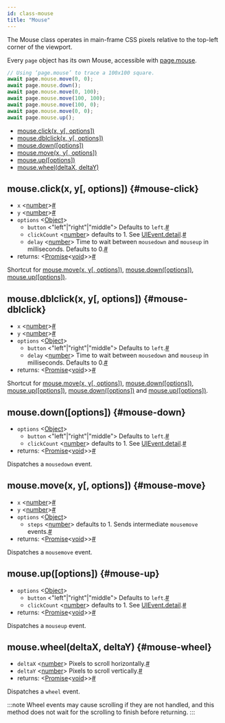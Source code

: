 ```yaml
---
id: class-mouse
title: "Mouse"
---
```


The Mouse class operates in main-frame CSS pixels relative to the top-left corner of the viewport.

Every `page` object has its own Mouse, accessible with [page.mouse](./api/class-page.mdx#page-mouse).

```js
// Using ‘page.mouse’ to trace a 100x100 square.
await page.mouse.move(0, 0);
await page.mouse.down();
await page.mouse.move(0, 100);
await page.mouse.move(100, 100);
await page.mouse.move(100, 0);
await page.mouse.move(0, 0);
await page.mouse.up();
```


- [mouse.click(x, y[, options])](./api/class-mouse.mdx#mouse-click)
- [mouse.dblclick(x, y[, options])](./api/class-mouse.mdx#mouse-dblclick)
- [mouse.down([options])](./api/class-mouse.mdx#mouse-down)
- [mouse.move(x, y[, options])](./api/class-mouse.mdx#mouse-move)
- [mouse.up([options])](./api/class-mouse.mdx#mouse-up)
- [mouse.wheel(deltaX, deltaY)](./api/class-mouse.mdx#mouse-wheel)

## mouse.click(x, y[, options]) {#mouse-click}
- `x`<a aria-hidden="true" tabindex="-1" class="list-anchor-link" id="mouse-click-option-x"/> &#60;[number]&#62;<a href="#mouse-click-option-x" class="list-anchor">#</a>
- `y`<a aria-hidden="true" tabindex="-1" class="list-anchor-link" id="mouse-click-option-y"/> &#60;[number]&#62;<a href="#mouse-click-option-y" class="list-anchor">#</a>
- `options` &#60;[Object]&#62;
  - `button`<a aria-hidden="true" tabindex="-1" class="list-anchor-link" id="mouse-click-option-button"/> &#60;"left"|"right"|"middle"&#62; Defaults to `left`.<a href="#mouse-click-option-button" class="list-anchor">#</a>
  - `clickCount`<a aria-hidden="true" tabindex="-1" class="list-anchor-link" id="mouse-click-option-click-count"/> &#60;[number]&#62; defaults to 1. See [UIEvent.detail].<a href="#mouse-click-option-click-count" class="list-anchor">#</a>
  - `delay`<a aria-hidden="true" tabindex="-1" class="list-anchor-link" id="mouse-click-option-delay"/> &#60;[number]&#62; Time to wait between `mousedown` and `mouseup` in milliseconds. Defaults to 0.<a href="#mouse-click-option-delay" class="list-anchor">#</a>
- returns:<a aria-hidden="true" tabindex="-1" class="list-anchor-link" id="mouse-click-return"/> &#60;[Promise]<[void]>&#62;<a href="#mouse-click-return" class="list-anchor">#</a>

Shortcut for [mouse.move(x, y[, options])](./api/class-mouse.mdx#mouse-move), [mouse.down([options])](./api/class-mouse.mdx#mouse-down), [mouse.up([options])](./api/class-mouse.mdx#mouse-up).

## mouse.dblclick(x, y[, options]) {#mouse-dblclick}
- `x`<a aria-hidden="true" tabindex="-1" class="list-anchor-link" id="mouse-dblclick-option-x"/> &#60;[number]&#62;<a href="#mouse-dblclick-option-x" class="list-anchor">#</a>
- `y`<a aria-hidden="true" tabindex="-1" class="list-anchor-link" id="mouse-dblclick-option-y"/> &#60;[number]&#62;<a href="#mouse-dblclick-option-y" class="list-anchor">#</a>
- `options` &#60;[Object]&#62;
  - `button`<a aria-hidden="true" tabindex="-1" class="list-anchor-link" id="mouse-dblclick-option-button"/> &#60;"left"|"right"|"middle"&#62; Defaults to `left`.<a href="#mouse-dblclick-option-button" class="list-anchor">#</a>
  - `delay`<a aria-hidden="true" tabindex="-1" class="list-anchor-link" id="mouse-dblclick-option-delay"/> &#60;[number]&#62; Time to wait between `mousedown` and `mouseup` in milliseconds. Defaults to 0.<a href="#mouse-dblclick-option-delay" class="list-anchor">#</a>
- returns:<a aria-hidden="true" tabindex="-1" class="list-anchor-link" id="mouse-dblclick-return"/> &#60;[Promise]<[void]>&#62;<a href="#mouse-dblclick-return" class="list-anchor">#</a>

Shortcut for [mouse.move(x, y[, options])](./api/class-mouse.mdx#mouse-move), [mouse.down([options])](./api/class-mouse.mdx#mouse-down), [mouse.up([options])](./api/class-mouse.mdx#mouse-up), [mouse.down([options])](./api/class-mouse.mdx#mouse-down) and [mouse.up([options])](./api/class-mouse.mdx#mouse-up).

## mouse.down([options]) {#mouse-down}
- `options` &#60;[Object]&#62;
  - `button`<a aria-hidden="true" tabindex="-1" class="list-anchor-link" id="mouse-down-option-button"/> &#60;"left"|"right"|"middle"&#62; Defaults to `left`.<a href="#mouse-down-option-button" class="list-anchor">#</a>
  - `clickCount`<a aria-hidden="true" tabindex="-1" class="list-anchor-link" id="mouse-down-option-click-count"/> &#60;[number]&#62; defaults to 1. See [UIEvent.detail].<a href="#mouse-down-option-click-count" class="list-anchor">#</a>
- returns:<a aria-hidden="true" tabindex="-1" class="list-anchor-link" id="mouse-down-return"/> &#60;[Promise]<[void]>&#62;<a href="#mouse-down-return" class="list-anchor">#</a>

Dispatches a `mousedown` event.

## mouse.move(x, y[, options]) {#mouse-move}
- `x`<a aria-hidden="true" tabindex="-1" class="list-anchor-link" id="mouse-move-option-x"/> &#60;[number]&#62;<a href="#mouse-move-option-x" class="list-anchor">#</a>
- `y`<a aria-hidden="true" tabindex="-1" class="list-anchor-link" id="mouse-move-option-y"/> &#60;[number]&#62;<a href="#mouse-move-option-y" class="list-anchor">#</a>
- `options` &#60;[Object]&#62;
  - `steps`<a aria-hidden="true" tabindex="-1" class="list-anchor-link" id="mouse-move-option-steps"/> &#60;[number]&#62; defaults to 1. Sends intermediate `mousemove` events.<a href="#mouse-move-option-steps" class="list-anchor">#</a>
- returns:<a aria-hidden="true" tabindex="-1" class="list-anchor-link" id="mouse-move-return"/> &#60;[Promise]<[void]>&#62;<a href="#mouse-move-return" class="list-anchor">#</a>

Dispatches a `mousemove` event.

## mouse.up([options]) {#mouse-up}
- `options` &#60;[Object]&#62;
  - `button`<a aria-hidden="true" tabindex="-1" class="list-anchor-link" id="mouse-up-option-button"/> &#60;"left"|"right"|"middle"&#62; Defaults to `left`.<a href="#mouse-up-option-button" class="list-anchor">#</a>
  - `clickCount`<a aria-hidden="true" tabindex="-1" class="list-anchor-link" id="mouse-up-option-click-count"/> &#60;[number]&#62; defaults to 1. See [UIEvent.detail].<a href="#mouse-up-option-click-count" class="list-anchor">#</a>
- returns:<a aria-hidden="true" tabindex="-1" class="list-anchor-link" id="mouse-up-return"/> &#60;[Promise]<[void]>&#62;<a href="#mouse-up-return" class="list-anchor">#</a>

Dispatches a `mouseup` event.

## mouse.wheel(deltaX, deltaY) {#mouse-wheel}
- `deltaX`<a aria-hidden="true" tabindex="-1" class="list-anchor-link" id="mouse-wheel-option-delta-x"/> &#60;[number]&#62; Pixels to scroll horizontally.<a href="#mouse-wheel-option-delta-x" class="list-anchor">#</a>
- `deltaY`<a aria-hidden="true" tabindex="-1" class="list-anchor-link" id="mouse-wheel-option-delta-y"/> &#60;[number]&#62; Pixels to scroll vertically.<a href="#mouse-wheel-option-delta-y" class="list-anchor">#</a>
- returns:<a aria-hidden="true" tabindex="-1" class="list-anchor-link" id="mouse-wheel-return"/> &#60;[Promise]<[void]>&#62;<a href="#mouse-wheel-return" class="list-anchor">#</a>

Dispatches a `wheel` event.

:::note
Wheel events may cause scrolling if they are not handled, and this method does not wait for the scrolling to finish before returning.
:::


[Accessibility]: ./api/class-accessibility.mdx "Accessibility"
[Android]: ./api/class-android.mdx "Android"
[AndroidDevice]: ./api/class-androiddevice.mdx "AndroidDevice"
[AndroidInput]: ./api/class-androidinput.mdx "AndroidInput"
[AndroidSocket]: ./api/class-androidsocket.mdx "AndroidSocket"
[AndroidWebView]: ./api/class-androidwebview.mdx "AndroidWebView"
[Browser]: ./api/class-browser.mdx "Browser"
[BrowserContext]: ./api/class-browsercontext.mdx "BrowserContext"
[BrowserServer]: ./api/class-browserserver.mdx "BrowserServer"
[BrowserType]: ./api/class-browsertype.mdx "BrowserType"
[CDPSession]: ./api/class-cdpsession.mdx "CDPSession"
[ConsoleMessage]: ./api/class-consolemessage.mdx "ConsoleMessage"
[Coverage]: ./api/class-coverage.mdx "Coverage"
[Dialog]: ./api/class-dialog.mdx "Dialog"
[Download]: ./api/class-download.mdx "Download"
[Electron]: ./api/class-electron.mdx "Electron"
[ElectronApplication]: ./api/class-electronapplication.mdx "ElectronApplication"
[ElementHandle]: ./api/class-elementhandle.mdx "ElementHandle"
[FetchRequest]: ./api/class-fetchrequest.mdx "FetchRequest"
[FetchResponse]: ./api/class-fetchresponse.mdx "FetchResponse"
[FileChooser]: ./api/class-filechooser.mdx "FileChooser"
[Frame]: ./api/class-frame.mdx "Frame"
[JSHandle]: ./api/class-jshandle.mdx "JSHandle"
[Keyboard]: ./api/class-keyboard.mdx "Keyboard"
[Locator]: ./api/class-locator.mdx "Locator"
[Logger]: ./api/class-logger.mdx "Logger"
[Mouse]: ./api/class-mouse.mdx "Mouse"
[Page]: ./api/class-page.mdx "Page"
[Playwright]: ./api/class-playwright.mdx "Playwright"
[Request]: ./api/class-request.mdx "Request"
[Response]: ./api/class-response.mdx "Response"
[Route]: ./api/class-route.mdx "Route"
[Selectors]: ./api/class-selectors.mdx "Selectors"
[TimeoutError]: ./api/class-timeouterror.mdx "TimeoutError"
[Touchscreen]: ./api/class-touchscreen.mdx "Touchscreen"
[Tracing]: ./api/class-tracing.mdx "Tracing"
[Video]: ./api/class-video.mdx "Video"
[WebSocket]: ./api/class-websocket.mdx "WebSocket"
[Worker]: ./api/class-worker.mdx "Worker"
[Fixtures]: ./api/class-fixtures.mdx "Fixtures"
[Test]: ./api/class-test.mdx "Test"
[TestConfig]: ./api/class-testconfig.mdx "TestConfig"
[TestError]: ./api/class-testerror.mdx "TestError"
[TestInfo]: ./api/class-testinfo.mdx "TestInfo"
[TestOptions]: ./api/class-testoptions.mdx "TestOptions"
[TestProject]: ./api/class-testproject.mdx "TestProject"
[WorkerInfo]: ./api/class-workerinfo.mdx "WorkerInfo"
[Location]: ./api/class-location.mdx "Location"
[Reporter]: ./api/class-reporter.mdx "Reporter"
[Suite]: ./api/class-suite.mdx "Suite"
[TestCase]: ./api/class-testcase.mdx "TestCase"
[TestResult]: ./api/class-testresult.mdx "TestResult"
[TestStep]: ./api/class-teststep.mdx "TestStep"
[Element]: https://developer.mozilla.org/en-US/docs/Web/API/element "Element"
[EvaluationArgument]: ./core-concepts.mdx#evaluation-argument "EvaluationArgument"
[Promise]: https://developer.mozilla.org/en-US/docs/Web/JavaScript/Reference/Global_Objects/Promise "Promise"
[iterator]: https://developer.mozilla.org/en-US/docs/Web/JavaScript/Reference/Iteration_protocols "Iterator"
[origin]: https://developer.mozilla.org/en-US/docs/Glossary/Origin "Origin"
[selector]: https://developer.mozilla.org/en-US/docs/Web/CSS/CSS_Selectors "selector"
[Serializable]: https://developer.mozilla.org/en-US/docs/Web/JavaScript/Reference/Global_Objects/JSON/stringify#Description "Serializable"
[UIEvent.detail]: https://developer.mozilla.org/en-US/docs/Web/API/UIEvent/detail "UIEvent.detail"
[UnixTime]: https://en.wikipedia.org/wiki/Unix_time "Unix Time"
[xpath]: https://developer.mozilla.org/en-US/docs/Web/XPath "xpath"

[Array]: https://developer.mozilla.org/en-US/docs/Web/JavaScript/Reference/Global_Objects/Array "Array"
[boolean]: https://developer.mozilla.org/en-US/docs/Web/JavaScript/Data_structures#Boolean_type "Boolean"
[Buffer]: https://nodejs.org/api/buffer.html#buffer_class_buffer "Buffer"
[ChildProcess]: https://nodejs.org/api/child_process.html "ChildProcess"
[Error]: https://nodejs.org/api/errors.html#errors_class_error "Error"
[EventEmitter]: https://nodejs.org/api/events.html#events_class_eventemitter "EventEmitter"
[function]: https://developer.mozilla.org/en-US/docs/Web/JavaScript/Reference/Global_Objects/Function "Function"
[Map]: https://developer.mozilla.org/en-US/docs/Web/JavaScript/Reference/Global_Objects/Map "Map"
[null]: https://developer.mozilla.org/en-US/docs/Web/JavaScript/Reference/Global_Objects/null "null"
[number]: https://developer.mozilla.org/en-US/docs/Web/JavaScript/Data_structures#Number_type "Number"
[Object]: https://developer.mozilla.org/en-US/docs/Web/JavaScript/Reference/Global_Objects/Object "Object"
[Promise]: https://developer.mozilla.org/en-US/docs/Web/JavaScript/Reference/Global_Objects/Promise "Promise"
[Readable]: https://nodejs.org/api/stream.html#stream_class_stream_readable "Readable"
[RegExp]: https://developer.mozilla.org/en-US/docs/Web/JavaScript/Reference/Global_Objects/RegExp "RegExp"
[string]: https://developer.mozilla.org/en-US/docs/Web/JavaScript/Data_structures#String_type "string"
[void]: https://developer.mozilla.org/en-US/docs/Web/JavaScript/Reference/Global_Objects/undefined "void"
[URL]: https://nodejs.org/api/url.html "URL"

[all available image tags]: https://mcr.microsoft.com/v2/playwright/tags/list "all available image tags"
[Docker Hub]: https://hub.docker.com/_/microsoft-playwright "Docker Hub"
[Dockerfile.focal]: https://github.com/microsoft/playwright/blob/master/utils/docker/Dockerfile.focal "Dockerfile.focal"
